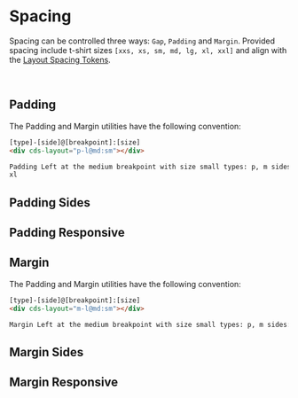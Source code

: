 
<Meta title="Layout/Spacing" />

# Spacing

Spacing can be controlled three ways: `Gap`, `Padding` and `Margin`.
Provided spacing include t-shirt sizes `[xxs, xs, sm, md, lg, xl, xxl]` and align with
the [Layout Spacing Tokens](./?path=/docs/experimental-spacing-getting-started--page).

<br />

## Padding

The Padding and Margin utilities have the following convention:

```html
[type]-[side]@[breakpoint]:[size]
<div cds-layout="p-l@md:sm"></div>

Padding Left at the medium breakpoint with size small types: p, m sides: t, r, b, l breakpoints/sizes: xs, sm, md, lg,
xl
```

<Preview>
  <Story id="stories-layout--spacing-padding" />
</Preview>

## Padding Sides

<Preview>
  <Story id="stories-layout--spacing-padding-sides" />
</Preview>

## Padding Responsive

<Preview>
  <Story id="stories-layout--spacing-padding-responsive" />
</Preview>

## Margin

The Padding and Margin utilities have the following convention:

```html
[type]-[side]@[breakpoint]:[size]
<div cds-layout="m-l@md:sm"></div>

Margin Left at the medium breakpoint with size small types: p, m sides: t, r, b, l breakpoints/sizes: xs, sm, md, lg, xl
```

<Preview>
  <Story id="stories-layout--spacing-margin" />
</Preview>

## Margin Sides

<Preview>
  <Story id="stories-layout--spacing-margin-sides" />
</Preview>

## Margin Responsive

<Preview>
  <Story id="stories-layout--spacing-margin-responsive" />
</Preview>
